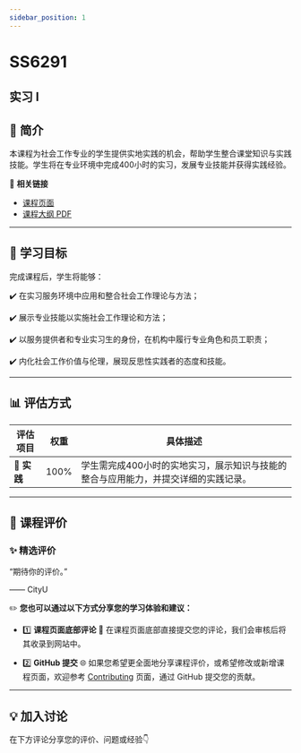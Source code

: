 ```yaml
---
sidebar_position: 1
---
```


# SS6291
## 实习 I

## **📘 简介**
本课程为社会工作专业的学生提供实地实践的机会，帮助学生整合课堂知识与实践技能。学生将在专业环境中完成400小时的实习，发展专业技能并获得实践经验。

🔗 **相关链接**
- [课程页面](https://www.cityu.edu.hk/catalogue/pg/202425/course/SS6291.htm)
- [课程大纲 PDF](https://www.cityu.edu.hk/catalogue/pg/202425/course/SS6291.pdf)

---

## **🎯 学习目标**

完成课程后，学生将能够：

✔️ 在实习服务环境中应用和整合社会工作理论与方法；

✔️ 展示专业技能以实施社会工作理论和方法；

✔️ 以服务提供者和专业实习生的身份，在机构中履行专业角色和员工职责；

✔️ 内化社会工作价值与伦理，展现反思性实践者的态度和技能。

---

## **📊 评估方式**

| **评估项目**             | **权重** | **具体描述**                                                                                       |
|------------------------|---------|---------------------------------------------------------------------------------------------------|
| **💼 实践**             | 100%    | 学生需完成400小时的实地实习，展示知识与技能的整合与应用能力，并提交详细的实践记录。                                               |

---

## **💬 课程评价**

### ✨ **精选评价**
<div className={commentStyles.commentBox}>
    <p className={commentStyles.commentText}>
        “期待你的评价。”
    </p>
    <p className={commentStyles.commentAuthor}>—— CityU</p>
</div>

✏️ **您也可以通过以下方式分享您的学习体验和建议：**

- 1️⃣ **课程页面底部评论**
💬 在课程页面底部直接提交您的评论，我们会审核后将其收录到网站中。

- 2️⃣ **GitHub 提交**
🌐 如果您希望更全面地分享课程评价，或希望修改或新增课程页面，欢迎参考 [Contributing](/contributing) 页面，通过 GitHub 提交您的贡献。

---

## **💡 加入讨论**

在下方评论分享您的评价、问题或经验👇
<Utterances />
